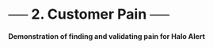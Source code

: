 # ── 2. Customer Pain ── {#sec-demo-pain-separator .unnumbered}

#### Demonstration of finding and validating pain for Halo Alert {.subtitle}
